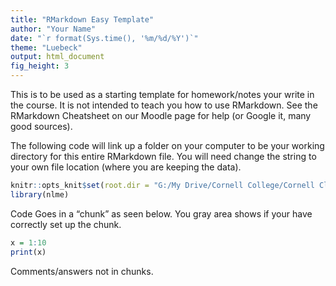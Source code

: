 ```yaml
---
title: "RMarkdown Easy Template"
author: "Your Name"
date: "`r format(Sys.time(), '%m/%d/%Y')`"
theme: "Luebeck"
output: html_document
fig_height: 3
---
```


This is to be used as a starting template for homework/notes your write in the course. It is not intended to teach you how to use RMarkdown. See the RMarkdown Cheatsheet on our Moodle page for help (or Google it, many good sources). 

The following code will link up a folder on your computer to be your working directory for this entire RMarkdown file. You will need change the string to your own file location (where you are keeping the data). 

```r
knitr::opts_knit$set(root.dir = "G:/My Drive/Cornell College/Cornell Classes/STA 355/Materials Used in Class")
library(nlme)
```

Code Goes in a "chunk" as seen below. You gray area shows if your have correctly set up the chunk. 
```r
x = 1:10
print(x)
```

Comments/answers not in chunks. 